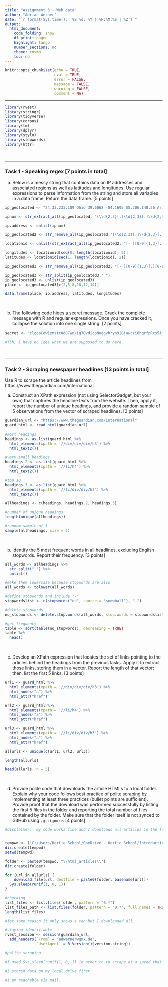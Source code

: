 ```yaml
---
title: "Assignment 3 - Web data"
author: "Adrian Werner"
date: "`r format(Sys.time(), '%B %d, %Y | %H:%M:%S | %Z')`"
output:
  html_document:
    code_folding: show
    df_print: paged
    highlight: tango
    number_sections: no
    theme: cosmo
    toc: no
---
```

  
<style>
div.answer {background-color:#f3f0ff; border-radius: 5px; padding: 20px;}
</style>

```r
knitr::opts_chunk$set(echo = TRUE,
                      eval = TRUE,
                      error = FALSE,
                      message = FALSE,
                      warning = FALSE,
                      comment = NA)
```

<!-- Do not forget to input your Github username in the YAML configuration up there --> 

***

```r
library(rvest)
library(stringr)
library(tidyverse)
library(corpus)
library(tm)
library(dplyr)
library(stylo)
library(stopwords)
library(httr)
```

<br>

***


### Task 1 - Speaking regex [7 points in total]

a) Below is a messy string that contains data on IP addresses and associated regions as well as latitudes and longitudes. Use regular expressions to parse information from the string and store all variables in a data frame. Return the data frame. [5 points]

```r
ip_geolocated <- "24.33.233.189 Ohio 39.6062 -84.1695 55.206.140.56 Arizona 31.5552 -110.35 199.53.213.86 Zurich 47.3686 8.5391 85.114.48.220 Split-Dalmatia 43.0432 16.0875 182.79.240.83 Telangana 17.411 78.4487 98.65.172.56 Provence-Alpes-Cote d'Azur 43.2971 5.3668"

ipnum <- str_extract_all(ip_geolocated, "(\\d{2,3}[.]\\d{2,3}[.]\\d{2,3}[.]\\d{2,3})")

ip.address <- unlist(ipnum)

ip_geolocated2 <- str_remove_all(ip_geolocated,"(\\d{2,3}[.]\\d{2,3}[.]\\d{2,3}[.]\\d{2,3})")

locationid <- unlist(str_extract_all(ip_geolocated2, "[- ][0-9]{1,3}[.][0-9]{2,4}"))

longitudes <- locationid[seq(0, length(locationid), 2)]
latitudes <- locationid[seq(1, length(locationid), 2)]

ip_geolocated3 <- str_remove_all(ip_geolocated2, "[- ][0-9]{1,3}[.][0-9]{2,4}")

ip_geolocated3 <- str_split(ip_geolocated3," ")
ip_geolocated3 <- unlist(ip_geolocated3)
place <- ip_geolocated3[c(2,5,8,10,12,14)]

data.frame(place, ip.address, latitudes, longitudes)

```

<br>

b) The following code hides a secret message. Crack the complete message with R and regular expressions. Once you have cracked it, collapse the solution into one single string. [2 points]

```r
secret <- "clcopCow1zmstc0d87wnkig7OvdicpNuggvhryn92Gjuwczi8hqrfpRxs5Aj5dwpn0TanwoUwisdij7Lj8kpf03AT5Idr3coc0bt7yczjatOaootj55t3Nj3ne6c4Sfek.r1w1YwwojigOd6vrfUrbz2.2bkAnbhzgv4R9i05zEcrop.wAgnb.RqoE65fGEa1otfb7wXm24k.6t3sH9zqe5fy89n6Ed5t9kc4fR905gmc4Ogxo5nhk!gr"

#Tbh, I have no idea what we are supposed to do here.

```

<br>

***

### Task 2 - Scraping newspaper headlines [13 points in total]

Use R to scrape the article headlines from https://www.theguardian.com/international. 

a) Construct an XPath expression (not using SelectorGadget, but your own) that captures the headline texts from the website. Then, apply it, report the number of unique headings, and provide a random sample of 5 observations from the vector of scraped headlines. [3 points]

```r
guardian_url <- "https://www.theguardian.com/international"
guard_html <- read_html(guardian_url)
  
#most headings
headings <- as.list(guard_html %>% 
  html_elements(xpath = '//div/div/div/h3') %>% 
  html_text2())

#very small headings
headings.2 <- as.list(guard_html %>% 
  html_elements(xpath = '//li/h4') %>% 
  html_text2())

#top 10
headings.3 <- as.list(guard_html %>% 
  html_elements(xpath = '//li/div/div/h3') %>% 
  html_text2())

allheadings <- c(headings, headings.2, headings.3)

#number of unique headings
length(unique(allheadings))

#random sample of 5
sample(allheadings, size = 5)

```


<br>

b) Identify the 5 most frequent words in all headlines, excluding English stopwords. Report their frequency. [3 points]

```r
all_words <- allheadings %>%
  str_split(" ") %>% 
  unlist()

#make them lowercase because stopwords are also 
all_words <- tolower(all_words)

#define stopwords and include "-"
stopwordslist <- c(stopwords("en", source = "snowball"), "–")

#delete stopwords
no_stopwords <- delete.stop.words(all_words, stop.words = stopwordslist)

#get frequency
table <- sort(table(no_stopwords), decreasing = TRUE) 
table %>%
  head()

```

<br>

c) Develop an XPath expression that locates the set of links pointing to the articles behind the headings from the previous tasks. Apply it to extract those links, storing them in a vector. Report the length of that vector; then, list the first 5 links. [3 points]

```r

url1 <- guard_html %>% 
  html_elements(xpath = '//div/div/div/h3') %>%
  html_nodes("a") %>%
  html_attr("href")

url2 <- guard_html %>% 
  html_elements(xpath = '//li/h4') %>%
  html_nodes("a") %>%
  html_attr("href")

url3 <- guard_html %>% 
  html_elements(xpath = '//li/div/div/h3') %>% 
  html_nodes("a") %>%
  html_attr("href")

allurls <- unique(c(url1, url2, url3))

length(allurls)

head(allurls, n = 5)
```

<br>

d) Provide polite code that downloads the article HTMLs to a local folder. Explain why your code follows best practice of polite scraping by implementing at least three practices (bullet points are sufficient). Provide proof that the download was performed successfully by listing the first 5 files in the folder and reporting the total number of files contained by the folder. Make sure that the folder itself is not synced to GitHub using `.gitignore`. [4 points]

```r

#disclaimer:  my code works fine and I downloads all articles in the folder #I assigned perfectly well. However, it does not download it as html, #explorer shows 'file'. Otherwise, everything works.


tempwd <- ("C:/Users/Hertie School/OneDrive - Hertie School/Introduction to Data Science/HTML")
dir.create(tempwd)
setwd(tempwd)

folder <- paste0(tempwd, "\\html_articles\\")
dir.create(folder)

for (url in allurls) {
    download.file(url, destfile = paste0(folder, basename(url)))
  Sys.sleep(runif(1, 0, 1))
}

#checking
list_files <- list.files(folder, pattern = "0.*")
list_files_path <- list.files(folder, pattern = "0.*", full.names = TRUE)
length(list_files)

#for some reason it only shows a ten but I downloaded all.

#staying identifiable
rvest_session <- session(guardian_url, 
  add_headers(`From` = "adwerner@gmx.de", 
              `UserAgent` = R.Version()$version.string))

#polite scraping

#I used Sys.sleep(runif(1, 0, 1) in order to to scrape at a speed that does #not cause trouble for the Guardian's server

#I stored data on my local drive first

#I am reachable via mail.

```
